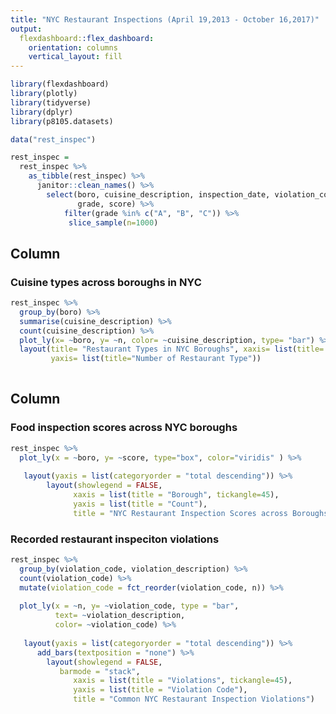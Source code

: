 ```yaml
---
title: "NYC Restaurant Inspections (April 19,2013 - October 16,2017)"
output: 
  flexdashboard::flex_dashboard:
    orientation: columns
    vertical_layout: fill
---
```


```r
library(flexdashboard)
library(plotly)
library(tidyverse)
library(dplyr)
library(p8105.datasets)
```

```r
data("rest_inspec")

rest_inspec = 
  rest_inspec %>% 
    as_tibble(rest_inspec) %>% 
      janitor::clean_names() %>% 
        select(boro, cuisine_description, inspection_date, violation_code, violation_description, 
               grade, score) %>% 
            filter(grade %in% c("A", "B", "C")) %>% 
             slice_sample(n=1000)
```

Column {data-width=650}
-----------------------------------------------------------------------

### Cuisine types across boroughs in NYC 

```r
rest_inspec %>% 
  group_by(boro) %>% 
  summarise(cuisine_description) %>% 
  count(cuisine_description) %>% 
  plot_ly(x= ~boro, y= ~n, color= ~cuisine_description, type= "bar") %>% 
  layout(title= "Restaurant Types in NYC Boroughs", xaxis= list(title= "Borough"), 
         yaxis= list(title="Number of Restaurant Type"))
  
```

Column {data-width=350}
-----------------------------------------------------------------------

### Food inspection scores across NYC boroughs 

```r
rest_inspec %>% 
  plot_ly(x = ~boro, y= ~score, type="box", color="viridis" ) %>% 
  
   layout(yaxis = list(categoryorder = "total descending")) %>% 
        layout(showlegend = FALSE,
              xaxis = list(title = "Borough", tickangle=45),
              yaxis = list(title = "Count"),
              title = "NYC Restaurant Inspection Scores across Boroughs")
```

### Recorded restaurant inspeciton violations 

```r
rest_inspec %>% 
  group_by(violation_code, violation_description) %>% 
  count(violation_code) %>% 
  mutate(violation_code = fct_reorder(violation_code, n)) %>% 
  
  plot_ly(x = ~n, y= ~violation_code, type = "bar",
          text= ~violation_description, 
          color= ~violation_code) %>% 
  
   layout(yaxis = list(categoryorder = "total descending")) %>% 
      add_bars(textposition = "none") %>% 
        layout(showlegend = FALSE,
           barmode = "stack",
              xaxis = list(title = "Violations", tickangle=45),
              yaxis = list(title = "Violation Code"),
              title = "Common NYC Restaurant Inspection Violations")
```

